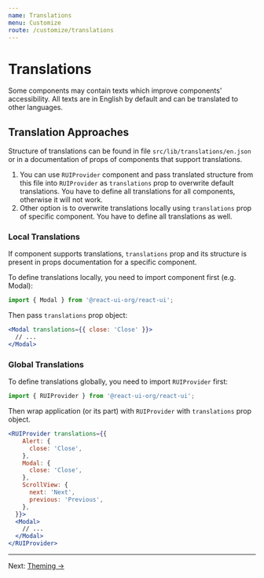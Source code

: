 ```yaml
---
name: Translations
menu: Customize
route: /customize/translations
---
```


# Translations

Some components may contain texts which improve components' accessibility.
All texts are in English by default and can be translated to other languages.

## Translation Approaches

Structure of translations can be found in file
`src/lib/translations/en.json` or in a documentation of props of components
that support translations.

1. You can use `RUIProvider` component and pass translated structure
   from this file into `RUIProvider` as `translations` prop to
   overwrite default translations. You have to define all translations for all
   components, otherwise it will not work.
2. Other option is to overwrite translations locally using `translations` prop
   of specific component. You have to define all translations as well.

### Local Translations

If component supports translations, `translations` prop and its structure is
present in props documentation for a specific component.

To define translations locally, you need to import component first (e.g. Modal):

```js
import { Modal } from '@react-ui-org/react-ui';
```

Then pass `translations` prop object:

```jsx
<Modal translations={{ close: 'Close' }}>
  // ...
</Modal>
```

### Global Translations

To define translations globally, you need to import `RUIProvider` first:

```js
import { RUIProvider } from '@react-ui-org/react-ui';
```

Then wrap application (or its part) with `RUIProvider` with `translations` prop object.

```jsx
<RUIProvider translations={{
    Alert: {
      close: 'Close',
    },
    Modal: {
      close: 'Close',
    },
    ScrollView: {
      next: 'Next',
      previous: 'Previous',
    },
  }}>
  <Modal>
    // ...
  </Modal>
</RUIProvider>
```

---

Next: [Theming →](/customize/theming)
